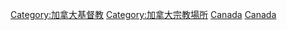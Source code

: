 {{Commonscat|Churches in Canada}}

[[Category:加拿大基督教|Category:加拿大基督教]]
[[Category:加拿大宗教場所|Category:加拿大宗教場所]]
[[Category:北美洲教堂|Canada]]
[[Category:各国教堂|Canada]]